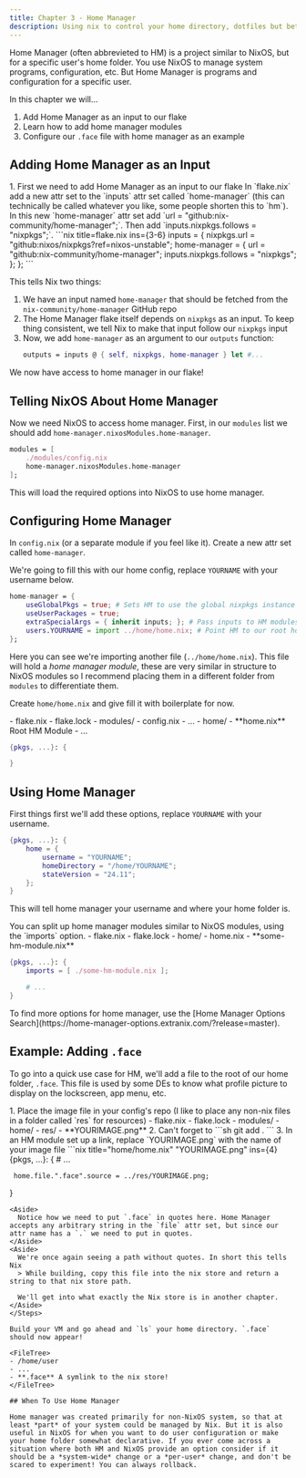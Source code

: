 ```yaml
---
title: Chapter 3 - Home Manager
description: Using nix to control your home directory, dotfiles but better!
---
```



Home Manager (often abbrevieted to HM) is a project similar to NixOS, but for a specific user's home folder. You use NixOS to manage system programs, configuration, etc. But Home Manager is programs and configuration for a specific user.

In this chapter we will...

1. Add Home Manager as an input to our flake
2. Learn how to add home manager modules
3. Configure our `.face` file with home manager as an example

## Adding Home Manager as an Input

<Steps>
1. First we need to add Home Manager as an input to our flake
   In `flake.nix` add a new attr set to the `inputs` attr set called `home-manager` (this can technically be called whatever you like, some people shorten this to `hm`). In this new `home-manager` attr set add `url = "github:nix-community/home-manager";`. Then add `inputs.nixpkgs.follows = "nixpkgs";`.
    ```nix title=flake.nix ins={3-6}
    inputs = {
        nixpkgs.url = "github:nixos/nixpkgs?ref=nixos-unstable";
        home-manager = {
            url = "github:nix-community/home-manager";
            inputs.nixpkgs.follows = "nixpkgs";
        };
    };
    ```
     
   This tells Nix two things:
   1. We have an input named `home-manager` that should be fetched from the `nix-community/home-manager` GitHub repo
   2. The Home Manager flake itself depends on `nixpkgs` as an input. To keep thing consistent, we tell Nix to make that input follow our `nixpkgs` input
2. Now, we add `home-manager` as an argument to our `outputs` function:
   ```nix title=flake.nix ins=", home-manager"
   outputs = inputs @ { self, nixpkgs, home-manager } let #...
   ```
</Steps>
  
We now have access to home manager in our flake!

## Telling NixOS About Home Manager

Now we need NixOS to access home manager. First, in our `modules` list we should add `home-manager.nixosModules.home-manager`. 

```nix title=flake.nix ins={3}
modules = [
    ./modules/config.nix
    home-manager.nixosModules.home-manager
];
```

This will load the required options into NixOS to use home manager.

## Configuring Home Manager

In `config.nix` (or a separate module if you feel like it). Create a new attr set called `home-manager`. 

We're going to fill this with our home config, replace `YOURNAME` with your username below.

```nix title=config.nix "YOURNAME"
home-manager = {
    useGlobalPkgs = true; # Sets HM to use the global nixpkgs instance
    useUserPackages = true;
    extraSpecialArgs = { inherit inputs; }; # Pass inputs to HM modules too
    users.YOURNAME = import ../home/home.nix; # Point HM to our root home manager module for user "YOURNAME"
};
```

Here you can see we're importing another file (`../home/home.nix`). This file will hold a *home manager module*, these are very similar in structure to NixOS modules so I recommend placing them in a different folder from `modules` to differentiate them.

Create `home/home.nix` and give fill it with boilerplate for now.

<FileTree>
- flake.nix
- flake.lock
- modules/
  - config.nix
  - ...
- home/
  - **home.nix** Root HM Module
  - ...
</FileTree>

```nix title=home/home.nix 
{pkgs, ...}: {

}
```

## Using Home Manager

First things first we'll add these options, replace `YOURNAME` with your username.

```nix title=home/home.nix "YOURNAME" ins={2-6}
{pkgs, ...}: {
    home = {
        username = "YOURNAME";
        homeDirectory = "/home/YOURNAME";
        stateVersion = "24.11";
    };
}
```

This will tell home manager your username and where your home folder is.

<Aside>
You can split up home manager modules similar to NixOS modules, using the `imports` option.

<FileTree>
- flake.nix
- flake.lock
- home/
  - home.nix
  - **some-hm-module.nix**
</FileTree>

```nix title=home/home.nix ins={2} "./some-hm-module.nix"
{pkgs, ...}: {
    imports = [ ./some-hm-module.nix ];

    # ...
}
```
</Aside>

<Aside title="Explore More!" type="tip">
To find more options for home manager, use the [Home Manager Options Search](https://home-manager-options.extranix.com/?release=master).
</Aside>

<LinkCard target="_blank" title="Home Manager Option Search" href="https://home-manager-options.extranix.com/?release=master" />

## Example: Adding `.face`

To go into a quick use case for HM, we'll add a file to the root of our home folder, `.face`. This file is used by some DEs to know what profile picture to display on the lockscreen, app menu, etc.

<Steps>
1. Place the image file in your config's repo (I like to place any non-nix files in a folder called `res` for resources)
   <FileTree>
   - flake.nix
   - flake.lock
   - modules/
   - home/
   - res/
     - **YOURIMAGE.png**
   </FileTree>
2. Can't forget to
   ```sh
   git add .
   ```
3. In an HM module set up a link, replace `YOURIMAGE.png` with the name of your image file
   ```nix title="home/home.nix" "YOURIMAGE.png" ins={4}
   {pkgs, ...}: {
     # ...

     home.file.".face".source = ../res/YOURIMAGE.png;
   }
   ```
   <Aside>
     Notice how we need to put `.face` in quotes here. Home Manager accepts any arbitrary string in the `file` attr set, but since our attr name has a `.` we need to put in quotes.
   </Aside>
   <Aside>
     We're once again seeing a path without quotes. In short this tells Nix
     > While building, copy this file into the nix store and return a string to that nix store path.
     
     We'll get into what exactly the Nix store is in another chapter.
   </Aside>
</Steps>

Build your VM and go ahead and `ls` your home directory. `.face` should now appear!

<FileTree>
- /home/user
  - ...
  - **.face** A symlink to the nix store!
</FileTree>

## When To Use Home Manager

Home manager was created primarily for non-NixOS system, so that at least *part* of your system could be managed by Nix. But it is also useful in NixOS for when you want to do user configuration or make your home folder somewhat declarative. If you ever come across a situation where both HM and NixOS provide an option consider if it should be a *system-wide* change or a *per-user* change, and don't be scared to experiment! You can always rollback.
